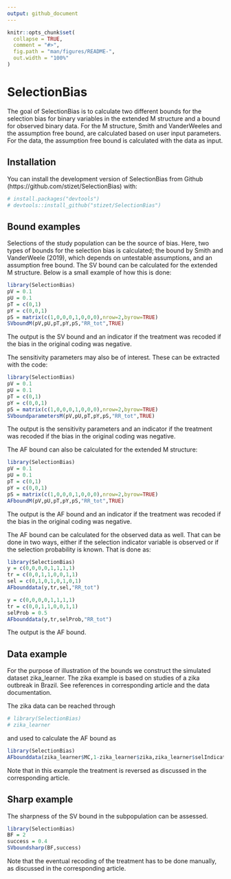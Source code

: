 ```yaml
---
output: github_document
---
```


<!-- README.md is generated from README.Rmd. Please edit that file -->

```r
knitr::opts_chunk$set(
  collapse = TRUE,
  comment = "#>",
  fig.path = "man/figures/README-",
  out.width = "100%"
)
```

# SelectionBias

<!-- badges: start -->
<!-- badges: end -->

The goal of SelectionBias is to calculate two different bounds for the
selection bias for binary variables in the extended M structure and a bound
for observed binary data. For the M structure, Smith and VanderWeeles and the
assumption free bound, are calculated based on user input parameters.
For the data, the assumption free bound is calculated with the data as input. 

## Installation

You can install the development version of SelectionBias from Github
(https://github.com/stizet/SelectionBias) with:

``` r
# install.packages("devtools") 
# devtools::install_github("stizet/SelectionBias")
```

## Bound examples

Selections of the study population can be the source of bias. Here, two types
of bounds for the selection bias is calculated; the bound by Smith and
VanderWeele (2019), which depends on untestable assumptions, and an assumption
free bound. The SV bound can be calculated for the extended M structure.
Below is a small example of how this is done:

```r
library(SelectionBias)
pV = 0.1
pU = 0.1
pT = c(0,1)
pY = c(0,0,1)
pS = matrix(c(1,0,0,0,1,0,0,0),nrow=2,byrow=TRUE)
SVboundM(pV,pU,pT,pY,pS,"RR_tot",TRUE)
```
The output is the SV bound and an indicator if the treatment was recoded if the
bias in the original coding was negative.

The sensitivity parameters may also be of interest. These can be extracted with
the code:

```r
library(SelectionBias)
pV = 0.1
pU = 0.1
pT = c(0,1)
pY = c(0,0,1)
pS = matrix(c(1,0,0,0,1,0,0,0),nrow=2,byrow=TRUE)
SVboundparametersM(pV,pU,pT,pY,pS,"RR_tot",TRUE)
```
The output is the sensitivity parameters and an indicator if the treatment was
recoded if the bias in the original coding was negative.

The AF bound can also be calculated for the extended M structure:

```r
library(SelectionBias)
pV = 0.1
pU = 0.1
pT = c(0,1)
pY = c(0,0,1)
pS = matrix(c(1,0,0,0,1,0,0,0),nrow=2,byrow=TRUE)
AFboundM(pV,pU,pT,pY,pS,"RR_tot",TRUE)
```
The output is the AF bound and an indicator if the treatment was recoded if the
bias in the original coding was negative.

The AF bound can be calculated for the observed data as well. That can be done
in two ways, either if the selection indicator variable is observed or if
the selection probability is known. That is done as:

```r
library(SelectionBias)
y = c(0,0,0,0,1,1,1,1)
tr = c(0,0,1,1,0,0,1,1)
sel = c(0,1,0,1,0,1,0,1)
AFbounddata(y,tr,sel,"RR_tot")

y = c(0,0,0,0,1,1,1,1)
tr = c(0,0,1,1,0,0,1,1)
selProb = 0.5
AFbounddata(y,tr,selProb,"RR_tot")
```
The output is the AF bound.

## Data example
For the purpose of illustration of the bounds we construct the simulated dataset
zika_learner. The zika example is based on studies of a zika outbreak in Brazil. 
See references in corresponding article and the data documentation.

The zika data can be reached through
```r
# library(SelectionBias)
# zika_learner
```
and used to calculate the AF bound as
```r
library(SelectionBias)
AFbounddata(zika_learner$MC,1-zika_learner$zika,zika_learner$selIndicator,"RR_s")
```
Note that in this example the treatment is reversed as discussed in the
corresponding article.

## Sharp example

The sharpness of the SV bound in the subpopulation can be assessed.
```r
library(SelectionBias)
BF = 2
success = 0.4
SVboundsharp(BF,success)
```
Note that the eventual recoding of the treatment has to be done manually,
as discussed in the corresponding article.

